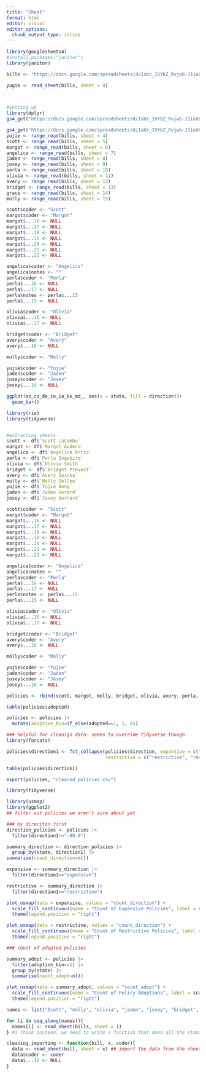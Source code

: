 ```yaml
---
title: "Sheet"
format: html
editor: visual
editor_options: 
  chunk_output_type: inline
---
```


```r
library(googlesheets4)
#install.packages("janitor")
library(janitor)

bills <- "https://docs.google.com/spreadsheets/d/1sKr_IVYbZ_Rvjwb-J1ioXKiYw3lKBfTP6qJ-7Z9GErM/edit#gid=1730399452"

yugie <- read_sheet(bills, sheet = 4)

  

```

```r
#Setting up 
library(dplyr)
gs4_get("https://docs.google.com/spreadsheets/d/1sKr_IVYbZ_Rvjwb-J1ioXKiYw3lKBfTP6qJ-7Z9GErM/edit#gid=1730399452")
```

```r
gs4_get("https://docs.google.com/spreadsheets/d/1sKr_IVYbZ_Rvjwb-J1ioXKiYw3lKBfTP6qJ-7Z9GErM/edit#gid=2146667779") ## what does this line do
yujie <- range_read(bills, sheet = 4)
scott <- range_read(bills, sheet = 5)
margot <- range_read(bills, sheet = 6)
angelica <- range_read(bills, sheet = 7)
jaden <- range_read(bills, sheet = 8)
josey <- range_read(bills, sheet = 9)
perla <- range_read(bills, sheet = 10)
olivia <- range_read(bills, sheet = 11)
avery <- range_read(bills, sheet = 12)
bridget <- range_read(bills, sheet = 13)
grace <- range_read(bills, sheet = 14)
molly <- range_read(bills, sheet = 15)

scott$coder <- "Scott"
margot$coder <- "Margot"
margot$...16 <- NULL
margot$...17 <- NULL
margot$...18 <- NULL
margot$...19 <- NULL
margot$...20 <- NULL
margot$...21 <- NULL
margot$...22 <- NULL

angelica$coder <- "Angelica"
angelica$notes <- ""
perla$coder <- "Perla"
perla$...16 <- NULL
perla$...17 <- NULL
perla$notes <- perla$...15
perla$...15 <- NULL

olivia$coder <- "Olivia"
olivia$...16 <- NULL
olivia$...17 <- NULL

bridget$coder <- "Bridget"
avery$coder <- "Avery"
avery$...16 <- NULL

molly$coder <- "Molly"

yujie$coder <- "Yujie"
jaden$coder <- "Jaden"
josey$coder <- "Josey"
josey$...16 <- NULL
```

```r
ggplot(az_co_de_in_ia_ks_md_, aes(x = state, fill = direction))+
  geom_bar()
```

```r
library(rio)
library(tidyverse)


#extracting sheets
scott <- df$`Scott LaCombe`
margot <- df$`Margot Audero`
angelica <- df$`Angelica Brito`
perla <- df$`Perla Ingabire`
olivia <- df$`Olivia Smith`
bridget <- df$`Bridget Provost`
avery <- df$`Avery Spicka`
molly <- df$`Molly Zelloe`
yujie <- df$`Yujie Gong`
jaden <- df$`Jaden Gerard`
josey <- df$`Josey Gerrard`

scott$coder <- "Scott"
margot$coder <- "Margot"
margot$...16 <- NULL
margot$...17 <- NULL
margot$...18 <- NULL
margot$...19 <- NULL
margot$...20 <- NULL
margot$...21 <- NULL
margot$...22 <- NULL

angelica$coder <- "Angelica"
angelica$notes <- ""
perla$coder <- "Perla"
perla$...16 <- NULL
perla$...17 <- NULL
perla$notes <- perla$...15
perla$...15 <- NULL

olivia$coder <- "Olivia"
olivia$...16 <- NULL
olivia$...17 <- NULL

bridget$coder <- "Bridget"
avery$coder <- "Avery"
avery$...16 <- NULL

molly$coder <- "Molly"

yujie$coder <- "Yujie"
jaden$coder <- "Jaden"
josey$coder <- "Josey"
josey$...16 <- NULL

policies <- rbind(scott, margot, molly, bridget, olivia, avery, perla, angelica, jaden, josey, yujie)

table(policies$adopted)

policies <- policies |>
  mutate(adoption_bin=if_else(adopted==1, 1, 0))

### helpful for cleanign data- seems to override tidyverse though
library(forcats)

policies$direction1 <- fct_collapse(policies$direction, expansive = c("expanding", "Expanding", "expansive", "expansve"),
                                    restrictive = c("restrictive", "restricting", "restrective", "Restricting"), neutral=c("Neutral", "Neutral/restricting", "neutral/restrictive", "neutral/restricting"))

table(policies$direction1)

export(policies, "cleaned_policies.csv")

library(tidyverse)

library(usmap)
library(ggplot2)
## filter out policies we aren't sure about yet

### by direciton first
direction_policies <- policies |>
  filter(direction1!="-99.0")

summary_direction <- direction_policies |>
  group_by(state, direction1) |>
summarise(count_direction=n())

expansive <- summary_direction |>
  filter(direction1=="expansive")

restrictive <- summary_direction |>
  filter(direction1=="restrictive")

plot_usmap(data = expansive, values = "count_direction") + 
  scale_fill_continuous(name = "Count of Expansive Policies", label = scales::comma) + 
  theme(legend.position = "right")

plot_usmap(data = restrictive, values = "count_direction") + 
  scale_fill_continuous(name = "Count of Restrictive Policies", label = scales::comma) + 
  theme(legend.position = "right")

### count of adopted policies

summary_adopt <- policies |>
  filter(adoption_bin==1) |>
  group_by(state) |>
  summarise(count_adopt=n())

plot_usmap(data = summary_adopt, values = "count_adopt") + 
  scale_fill_continuous(name = "Count of Policy Adoptions", label = scales::comma) + 
  theme(legend.position = "right")
```

```r
names <- list("Scott", "molly", "olivia", "jaden", "josey", "bridget", "avery", "perla", "margot", "angelica", "yujie") ## make a list of everyones names 

for (i in seq_along(names)){
  names[i] <- read_sheet(bills, sheet = i)
} #i think instean, we need to write a function that doea all the standard cleaning code that we can then loop through

```

```r
cleaning_importing <- function(bill, x, coder){
  data <- read_sheet(bill, sheet = x) ## import the data from the sheet
  data$coder <- coder
  data$...16 <- NULL
}
```
